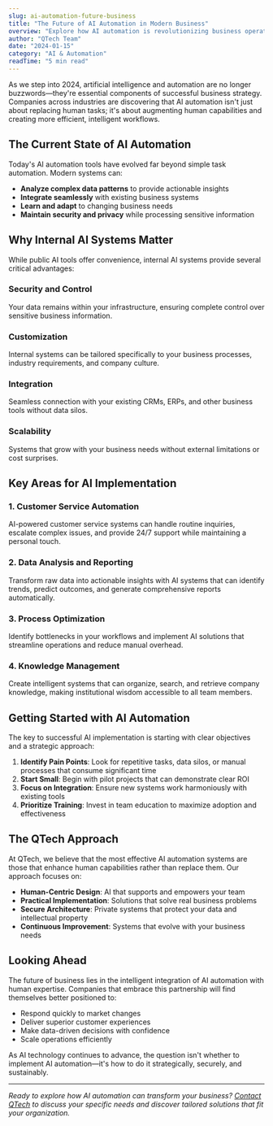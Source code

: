 ```yaml
---
slug: ai-automation-future-business
title: "The Future of AI Automation in Modern Business"
overview: "Explore how AI automation is revolutionizing business operations and what companies need to know to stay competitive in the digital age."
author: "QTech Team"
date: "2024-01-15"
category: "AI & Automation"
readTime: "5 min read"
---
```


As we step into 2024, artificial intelligence and automation are no longer buzzwords—they're essential components of successful business strategy. Companies across industries are discovering that AI automation isn't just about replacing human tasks; it's about augmenting human capabilities and creating more efficient, intelligent workflows.

## The Current State of AI Automation

Today's AI automation tools have evolved far beyond simple task automation. Modern systems can:

- **Analyze complex data patterns** to provide actionable insights
- **Integrate seamlessly** with existing business systems
- **Learn and adapt** to changing business needs
- **Maintain security and privacy** while processing sensitive information

## Why Internal AI Systems Matter

While public AI tools offer convenience, internal AI systems provide several critical advantages:

### **Security and Control**
Your data remains within your infrastructure, ensuring complete control over sensitive business information.

### **Customization**
Internal systems can be tailored specifically to your business processes, industry requirements, and company culture.

### **Integration**
Seamless connection with your existing CRMs, ERPs, and other business tools without data silos.

### **Scalability**
Systems that grow with your business needs without external limitations or cost surprises.

## Key Areas for AI Implementation

### 1. Customer Service Automation
AI-powered customer service systems can handle routine inquiries, escalate complex issues, and provide 24/7 support while maintaining a personal touch.

### 2. Data Analysis and Reporting
Transform raw data into actionable insights with AI systems that can identify trends, predict outcomes, and generate comprehensive reports automatically.

### 3. Process Optimization
Identify bottlenecks in your workflows and implement AI solutions that streamline operations and reduce manual overhead.

### 4. Knowledge Management
Create intelligent systems that can organize, search, and retrieve company knowledge, making institutional wisdom accessible to all team members.

## Getting Started with AI Automation

The key to successful AI implementation is starting with clear objectives and a strategic approach:

1. **Identify Pain Points**: Look for repetitive tasks, data silos, or manual processes that consume significant time
2. **Start Small**: Begin with pilot projects that can demonstrate clear ROI
3. **Focus on Integration**: Ensure new systems work harmoniously with existing tools
4. **Prioritize Training**: Invest in team education to maximize adoption and effectiveness

## The QTech Approach

At QTech, we believe that the most effective AI automation systems are those that enhance human capabilities rather than replace them. Our approach focuses on:

- **Human-Centric Design**: AI that supports and empowers your team
- **Practical Implementation**: Solutions that solve real business problems
- **Secure Architecture**: Private systems that protect your data and intellectual property
- **Continuous Improvement**: Systems that evolve with your business needs

## Looking Ahead

The future of business lies in the intelligent integration of AI automation with human expertise. Companies that embrace this partnership will find themselves better positioned to:

- Respond quickly to market changes
- Deliver superior customer experiences
- Make data-driven decisions with confidence
- Scale operations efficiently

As AI technology continues to advance, the question isn't whether to implement AI automation—it's how to do it strategically, securely, and sustainably.

---

*Ready to explore how AI automation can transform your business? [Contact QTech](/contact) to discuss your specific needs and discover tailored solutions that fit your organization.* 